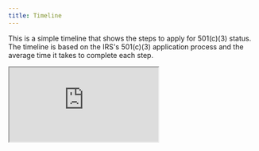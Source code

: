 ```yaml
---
title: Timeline
---
```


This is a simple timeline that shows the steps to apply for 501(c)(3) status. The timeline is based on the IRS's 501(c)(3) application process and the average time it
takes to complete each step.

<div style={{ display: "flex", justifyContent: "center" }}>
    <iframe
        style={{ border: "none", width: "100%", height: "455px !important" }}
        src="https://docs.google.com/spreadsheets/d/e/2PACX-1vRUiuQW6HU_tkKlnDKagURV1ntX0BBdoY2sikywcamUx91rwJ2GY8UKvvRpmnxp72QAGbo0TpgQ2UqA/pubhtml?gid=1115838130&amp;single=true&amp;widget=false&amp;headers=false&amp;chrome=false"
    />
</div>